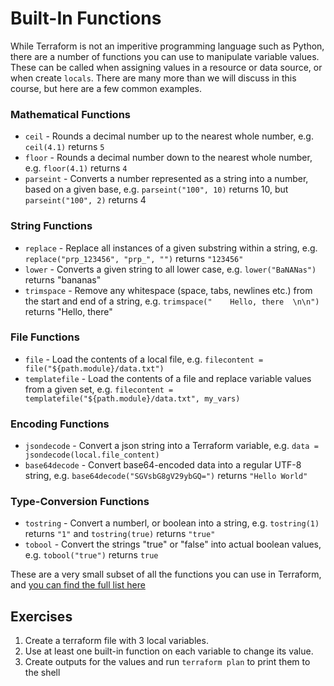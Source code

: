 # Built-In Functions

While Terraform is not an imperitive programming language such as Python, there are a number of functions you can use to manipulate variable values. These can be called when assigning values in a resource or data source, or when create `locals`. There are many more than we will discuss in this course, but here are a few common examples.

### Mathematical Functions

- `ceil` - Rounds a decimal number up to the nearest whole number, e.g. `ceil(4.1)` returns `5`
- `floor` - Rounds a decimal number down to the nearest whole number, e.g. `floor(4.1)` returns `4`
- `parseint` - Converts a number represented as a string into a number, based on a given base, e.g. `parseint("100", 10)` returns 10, but `parseint("100", 2)` returns 4

### String Functions

- `replace` - Replace all instances of a given substring within a string, e.g. `replace("prp_123456", "prp_", "")` returns `"123456"`
- `lower` - Converts a given string to all lower case, e.g. `lower("BaNANas")` returns "bananas"
- `trimspace` - Remove any whitespace (space, tabs, newlines etc.) from the start and end of a string, e.g. `trimspace("    Hello, there  \n\n")` returns "Hello, there"

### File Functions

- `file` - Load the contents of a local file, e.g. `filecontent = file("${path.module}/data.txt")`
- `templatefile` - Load the contents of a file and replace variable values from a given set, e.g. `filecontent = templatefile("${path.module}/data.txt", my_vars)`

### Encoding Functions

- `jsondecode` - Convert a json string into a Terraform variable, e.g. `data = jsondecode(local.file_content)`
- `base64decode` - Convert base64-encoded data into a regular UTF-8 string, e.g. `base64decode("SGVsbG8gV29ybGQ=")` returns `"Hello World"`

### Type-Conversion Functions

- `tostring` - Convert a numberl, or boolean into a string, e.g. `tostring(1)` returns `"1"` and `tostring(true)` returns `"true"`
- `tobool` - Convert the strings "true" or "false" into actual boolean values, e.g. `tobool("true")` returns `true`


These are a very small subset of all the functions you can use in Terraform, and [you can find the full list here](https://developer.hashicorp.com/terraform/language/functions)

## Exercises

1. Create a terraform file with 3 local variables.
2. Use at least one built-in function on each variable to change its value.
3. Create outputs for the values and run `terraform plan` to print them to the shell